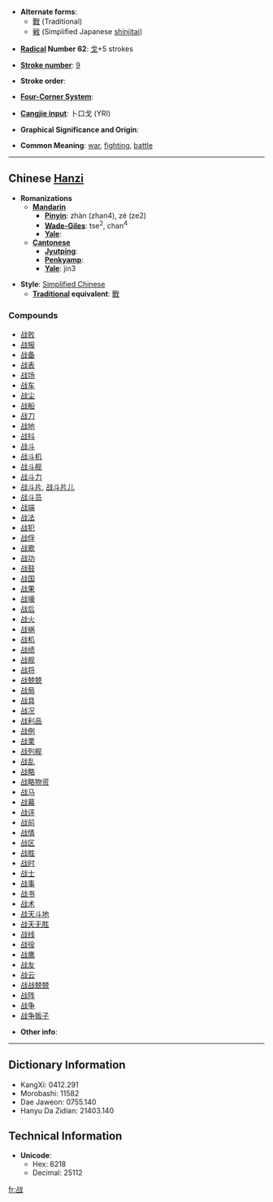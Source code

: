* '''Alternate forms''':
**[[戰]] (Traditional)
**[[戦]] (Simplified Japanese [[shinjitai]])

* '''[[Wiktionary:Chinese radical index| Radical]] Number 62''': [[Wiktionary:Chinese radical index 戈|戈]]+5 strokes

* '''[[Wiktionary:Chinese total strokes index|Stroke number]]''': [[Wiktionary:Chinese total strokes index 9|9]]

* '''Stroke order''': 

* '''[[Wiktionary:Chinese four corner index|Four-Corner System]]''': 

* '''[[Wiktionary:Chinese Cangjie index|Cangjie input]]''': 卜口戈 (YRI)

* '''Graphical Significance and Origin''': 

* '''Common Meaning''': [[war]], [[fight]]ing, [[battle]]

----

== Chinese [[Hanzi]] ==

* '''Romanizations'''
** '''[[Mandarin]]'''
*** '''[[Pinyin]]''': zhàn (zhan4), zé (ze2)
*** '''[[Wade-Giles]]''': tse<sup>2</sup>, chan<sup>4</sup>
*** '''[[Yale]]''': 
** '''[[Cantonese]]'''
*** '''[[Jyutping]]''':
*** '''[[Penkyamp]]''': 
*** '''[[Yale]]''': jin3

* '''Style''': [[Simplified Chinese]] 
** '''[[Traditional Chinese|Traditional]] equivalent''': [[戰]]

===Compounds===
*[[战败]]
*[[战报]]
*[[战备]]
*[[战表]]
*[[战场]]
*[[战车]]
*[[战尘]]
*[[战船]]
*[[战刀]]
*[[战地]]
*[[战抖]]
*[[战斗]]
*[[战斗机]]
*[[战斗舰]]
*[[战斗力]]
*[[战斗片]], [[战斗片儿]]
*[[战斗员]]
*[[战端]]
*[[战法]]
*[[战犯]]
*[[战俘]]
*[[战歌]]
*[[战功]]
*[[战鼓]]
*[[战国]]
*[[战果]]
*[[战壕]]
*[[战后]]
*[[战火]]
*[[战祸]]
*[[战机]]
*[[战绩]]
*[[战舰]]
*[[战将]]
*[[战兢兢]]
*[[战局]]
*[[战具]]
*[[战况]]
*[[战利品]]
*[[战例]]
*[[战栗]]
*[[战列舰]]
*[[战乱]]
*[[战略]]
*[[战略物资]]
*[[战马]]
*[[战幕]]
*[[战评]]
*[[战前]]
*[[战情]]
*[[战区]]
*[[战胜]]
*[[战时]]
*[[战士]]
*[[战事]]
*[[战书]]
*[[战术]]
*[[战天斗地]]
*[[战天无胜]]
*[[战线]]
*[[战役]]
*[[战鹰]]
*[[战友]]
*[[战云]]
*[[战战兢兢]]
*[[战阵]]
*[[战争]]
*[[战争贩子]]

* '''Other info''': 

----

== Dictionary Information ==

* KangXi: 0412.291
* Morobashi: 11582
* Dae Jaweon: 0755.140
* Hanyu Da Zidian: 21403.140

== Technical Information ==

* '''Unicode''':
** Hex: 6218
** Decimal: 25112

[[fr:战]]
